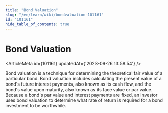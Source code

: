 ```yaml
---
title: "Bond Valuation"
slug: "/en/learn/wiki/bondvaluation-101161"
id: "101161"
hide_table_of_contents: true
---
```



# Bond Valuation

<ArticleMeta id={101161} updatedAt={'2023-09-26 13:58:54'} />
<div className='border-solid border-b border-t-0 my-4 border-[var(--ifm-color-gray-300)]' />

Bond valuation is a technique for determining the theoretical fair value of a particular bond. Bond valuation includes calculating the present value of a bond's future interest payments, also known as its cash flow, and the bond's value upon maturity, also known as its face value or par value. Because a bond's par value and interest payments are fixed, an investor uses bond valuation to determine what rate of return is required for a bond investment to be worthwhile.
